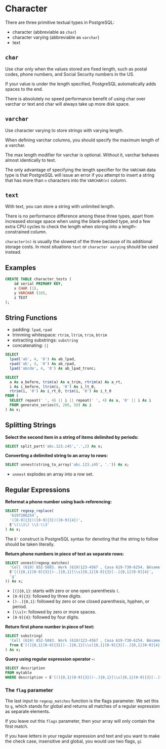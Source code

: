 # Character

There are three primitive textual types in PostgreSQL: 

- character (abbreviable as `char`)
- character varying (abbreviable as `varchar`)
- text

## `char`

Use char only when the values stored are fixed length, such as postal codes, phone numbers, and Social Security numbers in the US. 

If your value is under the length specified, PostgreSQL automatically adds spaces to the end.

There is absolutely no speed performance benefit of using char over varchar or text and char will always take up more disk space.


## `varchar`

Use character varying to store strings with varying length. 

When defining varchar columns, you should specify the maximum length of a varchar.

The max length modifier for varchar is optional. Without it, varchar behaves almost identically to text.

The only advantage of specifying the length specifier for the `VARCHAR` data type is that PostgreSQL will issue an error if you attempt to insert a string that has more than `n` characters into the `VARCHAR(n)` column.


## `text`

With text, you can store a string with unlimited length.

There is no performance difference among these three types, apart from increased storage space when using the blank-padded type, and a few extra CPU cycles to check the length when storing into a length-constrained column. 

`character(n)` is usually the slowest of the three because of its additional storage costs. In most situations `text` or `character varying` should be used instead.


## Examples

```sql
CREATE TABLE character_tests (
	id serial PRIMARY KEY,
	x CHAR (1),
	y VARCHAR (10),
	z TEXT
);
```


## String Functions

- padding: `lpad`, `rpad`
- trimming whitespace: `rtrim`, `ltrim`, `trim`, `btrim`
- extracting substrings: `substring`
- concatenating: `||`

```sql
SELECT
  lpad('ab', 4, '0') As ab_lpad,
  rpad('ab', 4, '0') As ab_rpad,
  lpad('abcde', 4, '0') As ab_lpad_trunc;
```

```sql
SELECT
  a As a_before, trim(a) As a_trim, rtrim(a) As a_rt,
  i As i_before, ltrim(i, '0') As i_lt_0,
  rtrim(i, '0') As i_rt_0, trim(i, '0') As i_t_0
FROM (
  SELECT repeat(' ', 4) || i || repeat(' ', 4) As a, '0' || i As i
  FROM generate_series(0, 200, 50) As i
) As x;
```


## Splitting Strings

**Select the second item in a string of items delimited by periods:**

```sql
SELECT split_part('abc.123.z45','.',2) As x;
```

**Converting a delimited string to an array to rows:**

```sql
SELECT unnest(string_to_array('abc.123.z45', '.')) As x;
```

- `unnest` explodes an array into a row set.


## Regular Expressions

**Reformat a phone number using back-referencing:**

```sql
SELECT regexp_replace(
  '6197306254',
  '([0-9]{3})([0-9]{3})([0-9]{4})',
  E'\(\\1\) \\2-\\3'
) As x;
```

The `E'` construct is PostgreSQL syntax for denoting that the string to follow should be taken literally.

**Return phone numbers in piece of text as separate rows:**

```sql
SELECT unnest(regexp_matches(
  'Cell (619) 852-5083. Work (619)123-4567 , Casa 619-730-6254. Bésame mucho.',
  E'[(]{0,1}[0-9]{3}[)-.]{0,1}[\\s]{0,1}[0-9]{3}[-.]{0,1}[0-9]{4}',
  'g'
)) As x;
```

- `[(]{0,1}`: starts with zero or one open parenthesis `(`.
- `[0-9]{3}`: followed by three digits.
- `[)-.]{0,1}`: followed by zero or one closed parenthesis, hyphen, or
period.
- `[\\s]+`: followed by zero or more spaces. 
- `[0-9]{4}`: followed by four digits.

**Return first phone number in piece of text:**

```sql
SELECT substring(
  'Cell (619) 852-5083. Work (619)123-4567 , Casa 619-730-6254. Bésame mucho.'
  from E'[(]{0,1}[0-9]{3}[)-.]{0,1}[\\s]{0,1}[0-9]{3}[-.]{0,1}[0-9]{4}'
) As x;
```

**Query using regular expression operator `~`**:

```sql
SELECT description
FROM mytable
WHERE description ~ E'[(]{0,1}[0-9]{3}[)-.]{0,1}[\\s]{0,1}[0-9]{3}[-.]{0,1}[0-9]{4}';
```


### The `flag` parameter

The last input to `regexp_matches` function is the flags parameter. We set this to `g`, which stands for global and returns all matches of a regular expression as separate elements.

If you leave out this `flags` parameter, then your array will only contain the first match.

If you have letters in your regular expression and text and you want to make the check case, insensitive and global, you would use two flags, `gi`
